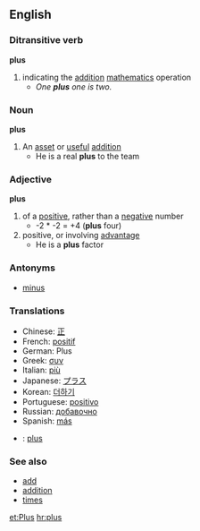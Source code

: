 ==English==
===Ditransitive verb===
'''plus'''
#indicating the [[addition]] [[mathematics]] operation
#*''One '''plus''' one is two.''

===Noun===
'''plus'''
#An [[asset]] or [[useful]] [[addition]]
#* He is a real '''plus''' to the team

===Adjective===
'''plus'''
#of a [[positive]], rather than a [[negative]] number
#* -2 * -2 = +4 ('''plus''' four)
#positive, or involving [[advantage]]
#* He is a '''plus''' factor

===Antonyms===
*[[minus]]

===Translations===
*Chinese: [[正]]
*French: [[positif]]
*German: Plus
*Greek: [[συν]]
*Italian: [[più]]
*Japanese: [[プラス]]
*Korean: [[더하기]]
*Portuguese: [[positivo]]
*Russian: [[добавочно]]
*Spanish: [[más]]
*{{sv}}: [[plus#Swedish|plus]]

===See also===
*[[add]]
*[[addition]]
*[[times]]

[[et:Plus]]
[[hr:plus]]